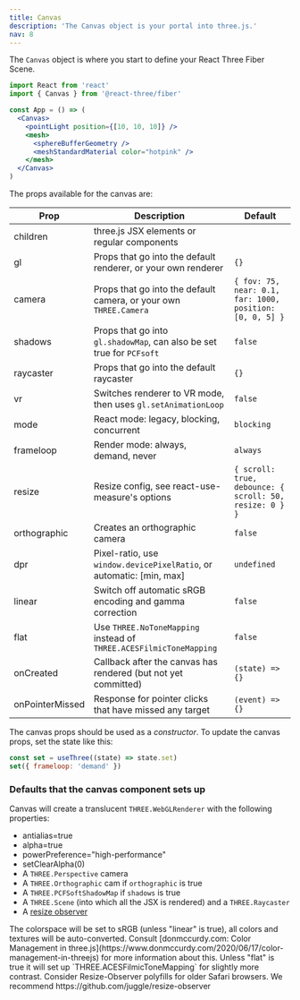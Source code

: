 ```yaml
---
title: Canvas
description: 'The Canvas object is your portal into three.js.'
nav: 8
---
```


The `Canvas` object is where you start to define your React Three Fiber Scene.

```jsx
import React from 'react'
import { Canvas } from '@react-three/fiber'

const App = () => (
  <Canvas>
    <pointLight position={[10, 10, 10]} />
    <mesh>
      <sphereBufferGeometry />
      <meshStandardMaterial color="hotpink" />
    </mesh>
  </Canvas>
)
```

The props available for the canvas are:

| Prop            | Description                                                        | Default                                                  |
| --------------- | ------------------------------------------------------------------ | -------------------------------------------------------- |
| children        | three.js JSX elements or regular components                         |                                                          |
| gl              | Props that go into the default renderer, or your own renderer      | `{}`                                                     |
| camera          | Props that go into the default camera, or your own `THREE.Camera`  | `{ fov: 75, near: 0.1, far: 1000, position: [0, 0, 5] }` |
| shadows         | Props that go into `gl.shadowMap`, can also be set true for `PCFsoft`  | `false`                                                  |
| raycaster       | Props that go into the default raycaster                           | `{}`                                                     |
| vr              | Switches renderer to VR mode, then uses `gl.setAnimationLoop`        | `false`                                                  |
| mode            | React mode: legacy, blocking, concurrent                           | `blocking`                                               |
| frameloop       | Render mode: always, demand, never                                 | `always`                                                 |
| resize          | Resize config, see react-use-measure's options                     | `{ scroll: true, debounce: { scroll: 50, resize: 0 } }`  |
| orthographic    | Creates an orthographic camera                                     | `false`                                                  |
| dpr             | Pixel-ratio, use `window.devicePixelRatio`, or automatic: [min, max] | `undefined`                                              |
| linear          | Switch off automatic sRGB encoding and gamma correction            | `false`                                                  |
| flat            | Use `THREE.NoToneMapping` instead of `THREE.ACESFilmicToneMapping` | `false`                                                  |
| onCreated       | Callback after the canvas has rendered (but not yet committed)     | `(state) => {}`                                          |
| onPointerMissed | Response for pointer clicks that have missed any target            | `(event) => {}`                                          |

The canvas props should be used as a _constructor_. To update the canvas props, set the state like this:

```jsx
const set = useThree((state) => state.set)
set({ frameloop: 'demand' })
```

### Defaults that the canvas component sets up

Canvas will create a translucent `THREE.WebGLRenderer` with the following properties:

- antialias=true
- alpha=true
- powerPreference="high-performance"
- setClearAlpha(0)
- A `THREE.Perspective` camera
- A `THREE.Orthographic` cam if `orthographic` is true
- A `THREE.PCFSoftShadowMap` if `shadows` is true
- A `THREE.Scene` (into which all the JSX is rendered) and a `THREE.Raycaster`
- A [resize observer](https://github.com/react-spring/react-use-measure)

<Hint>
  The colorspace will be set to sRGB (unless "linear" is true), all colors and textures will be
  auto-converted. Consult [donmccurdy.com: Color Management in three.js](https://www.donmccurdy.com/2020/06/17/color-management-in-threejs) for more
  information about this. Unless "flat" is true it will set up `THREE.ACESFilmicToneMapping` for
  slightly more contrast.
</Hint>

<Hint>
  Consider Resize-Observer polyfills for older Safari browsers. We recommend
  https://github.com/juggle/resize-observer
</Hint>
